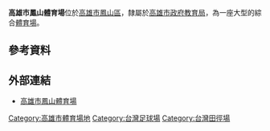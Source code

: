 {{Infobox_Stadium
| stadium_name      = 高雄市鳳山體育場
| image             = Fengshan_Stadium,_Kaohsiung_City.jpg
| fullname          =
| location          = {{ROC-TW}}<br>[[高雄市|高雄市]][[鳳山區|鳳山區]]體育路65號
| coordinates       = {{coord|22|37|20|N|120|21|17|E|type:landmark|display=inline,title}}
| broke_ground      =
| opened            =
| owner             = [[高雄市政府|高雄市政府]]教育局
| operator          =
| surface           = 草皮
| construction_cost =
| architect         =
| former_names      = 高雄縣立體育場
| tenants           = [[台電足球隊|台電足球隊]]
| seating_capacity  = 18,000人
| dimensions        =
}}
'''高雄市鳳山體育場'''位於[[高雄市|高雄市]][[鳳山區|鳳山區]]，隸屬於[[高雄市政府教育局|高雄市政府教育局]]，為一座大型的綜合[[體育場|體育場]]。

== 參考資料 ==
{{reflist}}

==外部連結==
*[https://web.archive.org/web/20090622065001/http://www.ks.edu.tw/stadium/ 高雄市鳳山體育場]
 
[[Category:高雄市體育場地|Category:高雄市體育場地]]
[[Category:台灣足球場|Category:台灣足球場]]
[[Category:台灣田徑場|Category:台灣田徑場]]